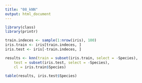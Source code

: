 ```yaml
---
title: "08_kNN"
output: html_document
---
```


```r
library(class)
library(printr)

train.indeces <- sample(1:nrow(iris), 100)
iris.train <- iris[train.indeces, ]
iris.test <- iris[-train.indeces, ]

results <- knn(train = subset(iris.train, select = -Species),
    test = subset(iris.test, select = -Species),
    cl = iris.train$Species)

table(results, iris.test$Species)

```
